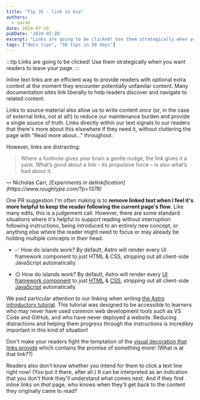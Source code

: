 ```yaml
---
title: "Tip 35 - link in bio"
authors:
  - sarah
date: 2024-07-28
pubDate: '2024-07-28'
excerpt: "Links are going to be clicked! Use them strategically when you want readers to leave your page."
tags: ["docs tips", "50 tips in 50 days"]
---
```


:::tip
Links are going to be clicked! Use them strategically when you want readers to leave your page.
:::

Inline text links are an efficient way to provide readers with optional extra context at the moment they encounter potentially unfamilar content. Many documentation sites link liberally to help readers discover and navigate to related content.

Links to source material also allow us to write content *once* (or, in the case of external links, not at all!) to reduce our maintenance burden and provide a single source of truth. Links directly within our text signals to our readers that there's more about this elsewhere if they need it, without cluttering the page with "Read more about..." throughout.

However, links are distracting:

<blockquote cite="https://www.roughtype.com/?p=1378">
Where a footnote gives your brain a gentle nudge, the link gives it a yank. What’s good about a link – its propulsive force – is also what’s bad about it.
</blockquote>
<p>— Nicholas Carr, <cite>[Experiments in delinkification](https://www.roughtype.com/?p=1378)</cite></p>

One PR suggestion I'm often making is to **remove linked text when I feel it's more helpful to keep the reader following the current page's flow**. Like many edits, this is a judgement call. However, there are some standard situations where it's helpful to support reading without interruption: following instructions, being introduced to an entirely new concept, or anything else where the reader might need to focus or may already be holding multiple concepts in their head.

- ✅ How do islands work? By default, Astro will render every UI framework component to just HTML & CSS, stripping out all client-side JavaScript automatically.

- 😐 How do islands work? By default, Astro will render every [UI framework component](https://docs.astro.build/en/guides/framework-components/) to just [HTML](https://en.wikipedia.org/wiki/HTML) & [CSS](https://en.wikipedia.org/wiki/CSS), stripping out all client-side [JavaScript](https://en.wikipedia.org/wiki/JavaScript) automatically.

We paid particular attention to our linking when writing [the Astro introductory tutorial](https://docs.astro.build/en/tutorial/0-introduction/). This tutorial was designed to be accessible to learners who may never have used common web development tools such as VS Code and GitHub, and who have never deployed a website. Reducing distractions and helping them progress through the instructions is incredibly important in this kind of situation!

Don't make your readers fight the temptation of the [visual decoration that links provide](/blog/50-29-seen-and-not-heard) which contains the promise of something more! (What is at that link??)

Readers also don't know whether you intend for them to click a text line right now! (You put it there, after all.) It can be interpreted as an indication that you don't think they'll understand what comes next. And if they find inline links on *that* page, who knows when they'll get back to the content they originally came to read?


<LinkCard title="See the whole list of tips!" href="/blog/50-docs-tips-in-50-days" />